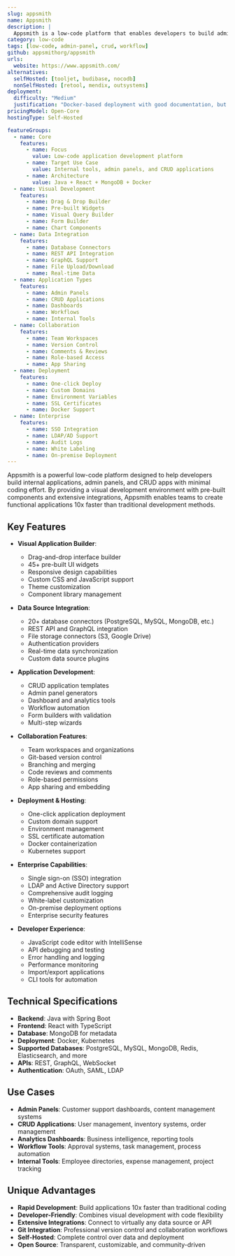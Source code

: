 ```yaml
---
slug: appsmith
name: Appsmith
description: |
  Appsmith is a low-code platform that enables developers to build admin panels, CRUD apps, and workflows quickly. It provides a visual development environment with drag-and-drop components, database integrations, and API connections to build internal tools 10x faster.
category: low-code
tags: [low-code, admin-panel, crud, workflow]
github: appsmithorg/appsmith
urls:
  website: https://www.appsmith.com/
alternatives:
  selfHosted: [tooljet, budibase, nocodb]
  nonSelfHosted: [retool, mendix, outsystems]
deployment:
  difficulty: "Medium"
  justification: "Docker-based deployment with good documentation, but requires understanding of containerization and proper configuration for production use."
pricingModel: Open-Core
hostingType: Self-Hosted

featureGroups:
  - name: Core
    features:
      - name: Focus
        value: Low-code application development platform
      - name: Target Use Case
        value: Internal tools, admin panels, and CRUD applications
      - name: Architecture
        value: Java + React + MongoDB + Docker
  - name: Visual Development
    features:
      - name: Drag & Drop Builder
      - name: Pre-built Widgets
      - name: Visual Query Builder
      - name: Form Builder
      - name: Chart Components
  - name: Data Integration
    features:
      - name: Database Connectors
      - name: REST API Integration
      - name: GraphQL Support
      - name: File Upload/Download
      - name: Real-time Data
  - name: Application Types
    features:
      - name: Admin Panels
      - name: CRUD Applications
      - name: Dashboards
      - name: Workflows
      - name: Internal Tools
  - name: Collaboration
    features:
      - name: Team Workspaces
      - name: Version Control
      - name: Comments & Reviews
      - name: Role-based Access
      - name: App Sharing
  - name: Deployment
    features:
      - name: One-click Deploy
      - name: Custom Domains
      - name: Environment Variables
      - name: SSL Certificates
      - name: Docker Support
  - name: Enterprise
    features:
      - name: SSO Integration
      - name: LDAP/AD Support
      - name: Audit Logs
      - name: White Labeling
      - name: On-premise Deployment
---
```


Appsmith is a powerful low-code platform designed to help developers build internal applications, admin panels, and CRUD apps with minimal coding effort. By providing a visual development environment with pre-built components and extensive integrations, Appsmith enables teams to create functional applications 10x faster than traditional development methods.

## Key Features

- **Visual Application Builder**:

  - Drag-and-drop interface builder
  - 45+ pre-built UI widgets
  - Responsive design capabilities
  - Custom CSS and JavaScript support
  - Theme customization
  - Component library management

- **Data Source Integration**:

  - 20+ database connectors (PostgreSQL, MySQL, MongoDB, etc.)
  - REST API and GraphQL integration
  - File storage connectors (S3, Google Drive)
  - Authentication providers
  - Real-time data synchronization
  - Custom data source plugins

- **Application Development**:

  - CRUD application templates
  - Admin panel generators
  - Dashboard and analytics tools
  - Workflow automation
  - Form builders with validation
  - Multi-step wizards

- **Collaboration Features**:

  - Team workspaces and organizations
  - Git-based version control
  - Branching and merging
  - Code reviews and comments
  - Role-based permissions
  - App sharing and embedding

- **Deployment & Hosting**:

  - One-click application deployment
  - Custom domain support
  - Environment management
  - SSL certificate automation
  - Docker containerization
  - Kubernetes support

- **Enterprise Capabilities**:

  - Single sign-on (SSO) integration
  - LDAP and Active Directory support
  - Comprehensive audit logging
  - White-label customization
  - On-premise deployment options
  - Enterprise security features

- **Developer Experience**:
  - JavaScript code editor with IntelliSense
  - API debugging and testing
  - Error handling and logging
  - Performance monitoring
  - Import/export applications
  - CLI tools for automation

## Technical Specifications

- **Backend**: Java with Spring Boot
- **Frontend**: React with TypeScript
- **Database**: MongoDB for metadata
- **Deployment**: Docker, Kubernetes
- **Supported Databases**: PostgreSQL, MySQL, MongoDB, Redis, Elasticsearch, and more
- **APIs**: REST, GraphQL, WebSocket
- **Authentication**: OAuth, SAML, LDAP

## Use Cases

- **Admin Panels**: Customer support dashboards, content management systems
- **CRUD Applications**: User management, inventory systems, order management
- **Analytics Dashboards**: Business intelligence, reporting tools
- **Workflow Tools**: Approval systems, task management, process automation
- **Internal Tools**: Employee directories, expense management, project tracking

## Unique Advantages

- **Rapid Development**: Build applications 10x faster than traditional coding
- **Developer-Friendly**: Combines visual development with code flexibility
- **Extensive Integrations**: Connect to virtually any data source or API
- **Git Integration**: Professional version control and collaboration workflows
- **Self-Hosted**: Complete control over data and deployment
- **Open Source**: Transparent, customizable, and community-driven
